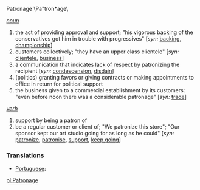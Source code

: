 Patronage \Pa"tron*age\

''[[noun]]''
# the act of providing approval and support; "his vigorous backing of the conservatives got him in trouble with progressives" [''syn:'' [[backing]], [[championship]]]
# customers collectively; "they have an upper class clientele" [''syn:'' [[clientele]], [[business]]]
# a communication that indicates lack of respect by patronizing the recipient [''syn:'' [[condescension]], [[disdain]]]
# (politics) granting favors or giving contracts or making appointments to office in return for political support
# the business given to a commercial establishment by its customers: "even before noon there was a considerable patronage" [''syn:'' [[trade]]]

''[[verb]]'' 
# support by being a patron of
# be a regular customer or client of; "We patronize this store"; "Our sponsor kept our art studio going for as long as he could" [''syn:'' [[patronize]], [[patronise]], [[support]], [[keep going]]]

===Translations===
*[[Portuguese]]: [[]]

[[pl:Patronage]]